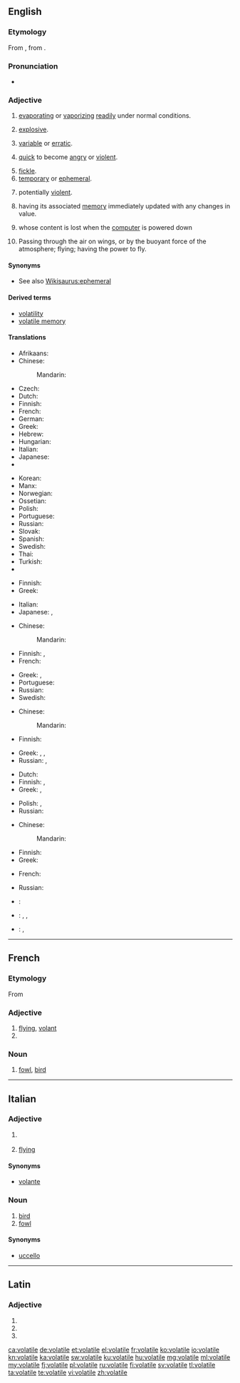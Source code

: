 ==English==
{{wikipedia}}

===Etymology===
From {{etyl|la|en}} {{term|volātilis||flying; swift; temporary; volatile|lang=la}}, from {{term|volō||I fly|lang=la}}.

===Pronunciation===
* {{a|US}} {{IPA|/ˈvɑl.əˌtaɪ.əl/|/ˈvɑl.ə.təl/}}

===Adjective===
{{en-adj}}

# {{context|physics|lang=en}} [[evaporating]] or [[vaporizing]] [[readily]] under normal conditions.
# {{context|of a substance|informal|lang=en}} [[explosive]].
# {{context|of a price etc|lang=en}} [[variable]] or [[erratic]].
# {{context|of a person|lang=en}} [[quick]] to become [[angry]] or [[violent]].
# [[fickle]].
# [[temporary]] or [[ephemeral]].
# {{context|of a situation|lang=en}} potentially [[violent]].
# {{context|computing|of a variable|lang=en}} having its associated [[memory]] immediately updated with any changes in value.
# {{context|computing|of memory|lang=en}} whose content is lost when the [[computer]] is powered down
# {{context|obsolete|lang=en}} Passing through the air on wings, or by the buoyant force of the atmosphere; flying; having the power to fly.

====Synonyms====
* See also [[Wikisaurus:ephemeral]]

====Derived terms====
* [[volatility]]
* [[volatile memory]]

====Translations====
{{trans-top|evaporating or vaporizing readily under normal conditions}}
* Afrikaans: {{t-|af|vlugtig}}
* Chinese:
*: Mandarin: {{zh-ts|易揮發的|易挥发的}}
* Czech: {{t-|cs|prchavý|m}}
* Dutch: {{t+|nl|vluchtig}}
* Finnish: {{t+|fi|haihtuva}}
* French: {{t+|fr|volatil}}
* German: {{t+|de|volatil}}
* Greek: {{t+|el|πτητικός|m|tr=ptitikós}}
* Hebrew: {{t+|he|נדיף|m|tr=nadif|sc=Hebr}}
* Hungarian: {{t+|hu|illékony}}
* Italian: {{t-|it|volatile}}
* Japanese: {{t-|ja|揮発性|tr=きはつせい, kihatsusei}} 
* {{trreq|jv}}
{{trans-mid}}
* Korean: {{t-|ko|휘발성의|tr=hwibalseong-ui}}
* Manx: {{t-|gv|so-ghaalagh}}
* Norwegian: {{t-|no|flyktig}}
* Ossetian: {{tø|os|сысгæ|sc=Cyrl}}
* Polish: {{t+|pl|ulotny|m}}
* Portuguese: {{t+|pt|volátil}}
* Russian: {{t+|ru|летучий|tr=letúčij}}
* Slovak: {{t-|sk|prchavý|m}}
* Spanish: {{t-|es|volátil}}
* Swedish: {{t-|sv|flyktig}}
* Thai: {{t-|th|ลบเลือนได้|tr=lópleuandâi}}
* Turkish: {{t+|tr|uçucu}}
* {{trreq|vi}}
{{trans-bottom}}

{{trans-top|(informal) explosive}}
* Finnish: {{t-|fi|räjähdysherkkä}}
* Greek: {{t+|el|εκρηκτικός|m|tr=ekriktikós}}
{{trans-mid}}
* Italian: {{t-|it|volatile}}
* Japanese: {{t-|ja|発破|tr=happa}}, {{qualifier|formal}} {{t+|ja|爆弾|tr=bakudan}}
{{trans-bottom}}

{{trans-top|(of a price etc) variable or erratic}}
* Chinese:
*: Mandarin: {{zh-ts|動蕩不定的|动荡不定的}}
* Finnish: {{t-|fi|vaihteleva}}, {{t-|fi|volatiili}}
* French: {{t+|fr|volatil}}
{{trans-mid}}
* Greek: {{t+|el|ευμετάβλητος|m|tr=efmetávlitos}}, {{t+|el|ρευστός|m|tr=refstós}}
* Portuguese: {{t+|pt|instável}}
* Russian: {{t+|ru|изменчивый|tr=izménčivyj}}
* Swedish: {{t-|sv|volatil}}
{{trans-bottom}}

{{trans-top|fickle}}
* Chinese:
*: Mandarin: {{zh-ts|易變的|易变的}}
* Finnish: {{t-|fi|häilyväinen}}
{{trans-mid}}
* Greek: {{t+|el|ευμετάβλητος|m|tr=efmetávlitos}}, {{t+|el|επιπόλαιος|m|tr=epipólaios}}, {{t+|el|άστατος|m|tr=ástatos}}
* Russian: {{t+|ru|непостоянный|tr=nepostojánnyj}}, {{t+|ru|изменчивый|tr=izménčivyj|sc=Cyrl}}
{{trans-bottom}}

{{trans-top|temporary or ephemeral}}
* Dutch: {{t+|nl|tijdelijk}}
* Finnish: {{t-|fi|häilyväinen}}, {{t-|fi|lyhytkestoinen}}
* Greek: {{t+|el|προσωρινός|m|tr=prosorinós}}, {{t+|el|εφήμερος|m|tr=efímeros}}
{{trans-mid}}
* Polish: {{t+|pl|ulotny|m}}, {{t-|pl|nieuchwytny|m}}
* Russian: {{t+|ru|летучий|tr=letúčij}}
{{trans-bottom}}

{{trans-top|(of a situation) potentially violent}}
* Chinese:
*: Mandarin: {{zh-ts||易怒的}}
{{trans-mid}}
* Finnish: {{t-|fi|epävakaa}}
* Greek: {{t+|el|εκρηκτικός|m|tr=ekriktikós}}
{{trans-bottom}}

{{trans-top|(computing, of memory) whose content is lost when the computer is powered down}}
* French: {{t+|fr|volatil}}
{{trans-mid}}
* Russian: {{t-|ru|энергозависимый|tr=|sc=Cyrl}}
{{trans-bottom}}

{{checktrans-top}}
* {{ttbc|eo}}: {{t-|eo|ekflama}}
* {{ttbc|id}}: {{tø|id|[[mudah]] [[uap|menguap]]}}, {{tø|id|[[mudah]] [[ubah|berubah]]}}, {{t+|id|rentan}} <!-- first two entries had only the second word linked; use {{t}} if these are idiomatic -->
* {{ttbc|es}}: {{t-|es|volátil}}, {{t-|es|inestible}}
{{trans-bottom}}

----

==French==

===Etymology===
From {{etyl|la|fr}} {{term|volatilis||flying|lang=la}}

===Adjective===
{{fr-adj|mf}}

# [[flying]], [[volant]]
# {{feminine of|volatil|lang=fr}}

===Noun===
{{fr-noun|m}}

# [[fowl]], [[bird]]

----

==Italian==

===Adjective===
{{it-adj|volatil|e|i}}

# {{context|chemistry|physics|lang=it}} {{l|en|volatile}}
# [[flying]]

====Synonyms====
* {{sense|flying}} [[volante]]

===Noun===
{{it-noun|volatil|m|e|i}}

# [[bird]]
# [[fowl]]

====Synonyms====
* [[uccello]]

----

==Latin==

===Adjective===
{{la-adj-form|volātile}}

# {{inflection of|volātilis||nom|n|s|lang=la}}
# {{inflection of|volātilis||acc|n|s|lang=la}}
# {{inflection of|volātilis||voc|n|s|lang=la}}

[[ca:volatile]]
[[de:volatile]]
[[et:volatile]]
[[el:volatile]]
[[fr:volatile]]
[[ko:volatile]]
[[io:volatile]]
[[kn:volatile]]
[[ka:volatile]]
[[sw:volatile]]
[[ku:volatile]]
[[hu:volatile]]
[[mg:volatile]]
[[ml:volatile]]
[[my:volatile]]
[[fj:volatile]]
[[pl:volatile]]
[[ru:volatile]]
[[fi:volatile]]
[[sv:volatile]]
[[tl:volatile]]
[[ta:volatile]]
[[te:volatile]]
[[vi:volatile]]
[[zh:volatile]]